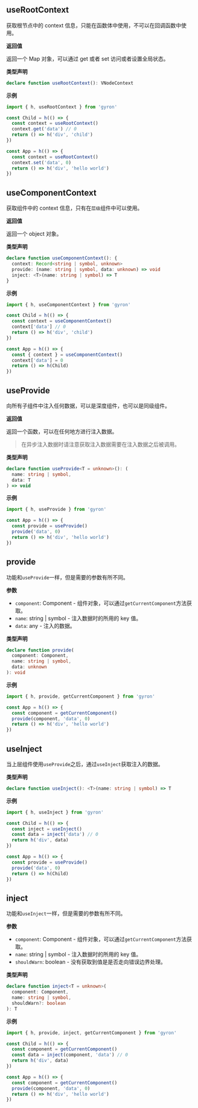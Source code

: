 ## useRootContext

获取根节点中的 context 信息，只能在函数体中使用，不可以在回调函数中使用。

**返回值**

返回一个 Map 对象，可以通过 get 或者 set 访问或者设置全局状态。

**类型声明**

```ts d
declare function useRootContext(): VNodeContext
```

**示例**

```javascript
import { h, useRootContext } from 'gyron'

const Child = h(() => {
  const context = useRootContext()
  context.get('data') // 0
  return () => h('div', 'child')
})

const App = h(() => {
  const context = useRootContext()
  context.set('data', 0)
  return () => h('div', 'hello world')
})
```

## useComponentContext

获取组件中的 context 信息，只有在`层级`组件中可以使用。

**返回值**

返回一个 object 对象。

**类型声明**

```ts d
declare function useComponentContext(): {
  context: Record<string | symbol, unknown>
  provide: (name: string | symbol, data: unknown) => void
  inject: <T>(name: string | symbol) => T
}
```

**示例**

```javascript
import { h, useComponentContext } from 'gyron'

const Child = h(() => {
  const context = useComponentContext()
  context['data'] // 0
  return () => h('div', 'child')
})

const App = h(() => {
  const { context } = useComponentContext()
  context['data'] = 0
  return () => h(Child)
})
```

## useProvide

向所有子组件中注入任何数据，可以是深度组件，也可以是同级组件。

**返回值**

返回一个函数，可以在任何地方进行注入数据。

> 在异步注入数据时请注意获取注入数据需要在注入数据之后被调用。

**类型声明**

```ts d
declare function useProvide<T = unknown>(): (
  name: string | symbol,
  data: T
) => void
```

**示例**

```javascript
import { h, useProvide } from 'gyron'

const App = h(() => {
  const provide = useProvide()
  provide('data', 0)
  return () => h('div', 'hello world')
})
```

## provide

功能和`useProvide`一样，但是需要的参数有所不同。

**参数**

- `component`: Component - 组件对象，可以通过`getCurrentComponent`方法获取。
- `name`: string | symbol - 注入数据时的所用的 key 值。
- `data`: any - 注入的数据。

**类型声明**

```ts d
declare function provide(
  component: Component,
  name: string | symbol,
  data: unknown
): void
```

**示例**

```javascript
import { h, provide, getCurrentComponent } from 'gyron'

const App = h(() => {
  const component = getCurrentComponent()
  provide(component, 'data', 0)
  return () => h('div', 'hello world')
})
```

## useInject

当上层组件使用`useProvide`之后，通过`useInject`获取注入的数据。

**类型声明**

```ts d
declare function useInject(): <T>(name: string | symbol) => T
```

**示例**

```javascript
import { h, useInject } from 'gyron'

const Child = h(() => {
  const inject = useInject()
  const data = inject('data') // 0
  return h('div', data)
})

const App = h(() => {
  const provide = useProvide()
  provide('data', 0)
  return () => h(Child)
})
```

## inject

功能和`useInject`一样，但是需要的参数有所不同。

**参数**

- `component`: Component - 组件对象，可以通过`getCurrentComponent`方法获取。
- `name`: string | symbol - 注入数据时的所用的 key 值。
- `shouldWarn`: boolean - 没有获取到值是是否走向错误边界处理。

**类型声明**

```ts d
declare function inject<T = unknown>(
  component: Component,
  name: string | symbol,
  shouldWarn?: boolean
): T
```

**示例**

```javascript
import { h, provide, inject, getCurrentComponent } from 'gyron'

const Child = h(() => {
  const component = getCurrentComponent()
  const data = inject(component, 'data') // 0
  return h('div', data)
})

const App = h(() => {
  const component = getCurrentComponent()
  provide(component, 'data', 0)
  return () => h('div', 'hello world')
})
```
